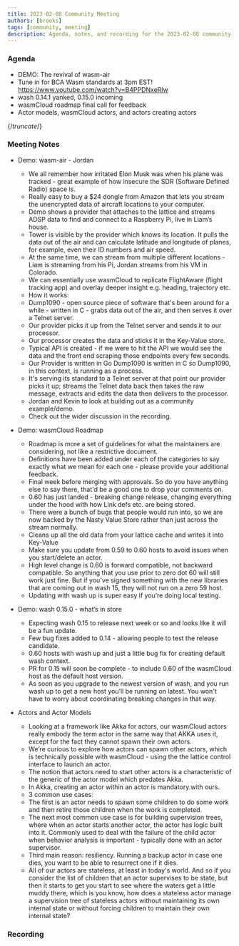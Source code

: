 ```yaml
---
title: 2023-02-08 Community Meeting
authors: [brooks]
tags: [community, meeting]
description: Agenda, notes, and recording for the 2023-02-08 community meeting
---
```



### Agenda

- DEMO: The revival of wasm-air
- Tune in for BCA Wasm standards at 3pm EST! <https://www.youtube.com/watch?v=B4PPDNxeRlw>
- wash 0.14.1 yanked, 0.15.0 incoming
- wasmCloud roadmap final call for feedback
- Actor models, wasmCloud actors, and actors creating actors

{/*truncate*/}

### Meeting Notes

- Demo: wasm-air - Jordan
  - We all remember how irritated Elon Musk was when his plane was tracked - great example of how insecure the SDR (Software Defined Radio) space is.
  - Really easy to buy a $24 dongle from Amazon that lets you stream the unencrypted data of aircraft locations to your computer.
  - Demo shows a provider that attaches to the lattice and streams ADSP data to find and connect to a Raspberry Pi, live in Liam’s house.
  - Tower is visible by the provider which knows its location. It pulls the data out of the air and can calculate latitude and longitude of planes, for example, even their ID numbers and air speed.
  - At the same time, we can stream from multiple different locations - Liam is streaming from his Pi, Jordan streams from his VM in Colorado.
  - We can essentially use wasmCloud to replicate FlightAware (flight tracking app) and overlay deeper insight e.g. heading, trajectory etc.
  - How it works:
  - Dump1090 - open source piece of software that's been around for a while - written in C - grabs data out of the air, and then serves it over a Telnet server.
  - Our provider picks it up from the Telnet server and sends it to our processor.
  - Our processor creates the data and sticks it in the Key-Value store.
  - Typical API is created - if we were to hit the API we would see the data and the front end scraping those endpoints every few seconds.
  - Our Provider is written in Go Dump1090 is written in C so Dump1090, in this context, is running as a process.
  - It's serving its standard to a Telnet server at that point our provider picks it up; streams the Telnet data back then takes the raw message, extracts and edits the data then delivers to the processor.
  - Jordan and Kevin to look at building out as a community example/demo.
  - Check out the wider discussion in the recording.

- Demo: wasmCloud Roadmap
  - Roadmap is more a set of guidelines for what the maintainers are considering, not like a restrictive document.
  - Definitions have been added under each of the categories to say exactly what we mean for each one - please provide your additional feedback.
  - Final week before merging with approvals. So do you have anything else to say there, that'd be a good one to drop your comments on.
  - 0.60 has just landed - breaking change release, changing everything under the hood with how Link defs etc. are being stored.
  - There were a bunch of bugs that people would run into, so we are now backed by the Nasty Value Store rather than just across the stream normally.
  - Cleans up all the old data from your lattice cache and writes it into Key-Value
  - Make sure you update from 0.59 to 0.60 hosts to avoid issues when you start/delete an actor.
  - High level change is 0.60 is forward compatible, not backward compatible. So anything that you use prior to zero dot 60 will still work just fine. But if you've signed something with the new libraries that are coming out in wash 15, they will not run on a zero 59 host.
  - Updating with wash up is super easy if you’re doing local testing.

- Demo: wash 0.15.0 - what’s in store
  - Expecting wash 0.15 to release next week or so and looks like it will be a fun update.
  - Few bug fixes added to 0.14 - allowing people to test the release candidate.
  - 0.60 hosts with wash up and just a little bug fix for creating default wash context.
  - PR for 0.15 will soon be complete - to include 0.60 of the wasmCloud host as the default host version.
  - As soon as you upgrade to the newest version of wash, and you run wash up to get a new host you’ll be running on latest. You won't have to worry about coordinating breaking changes in that way.

- Actors and Actor Models
  - Looking at a framework like Akka for actors, our wasmCloud actors really embody the term actor in the same way that AKKA uses it, except for the fact they cannot spawn their own actors.
  - We’re curious to explore how actors can spawn other actors, which is technically possible with wasmCloud - using the the lattice control interface to launch an actor.
  - The notion that actors need to start other actors is a characteristic of the generic of the actor model which predates Akka.
  - In Akka, creating an actor within an actor is mandatory.with ours.
  - 3 common use cases:
  - The first is an actor needs to spawn some children to do some work and then retire those children when the work is completed.
  - The next most common use case is for building supervision trees, where when an actor starts another actor, the actor has logic built into it. Commonly used to deal with the failure of the child actor when behavior analysis is important - typically done with an actor supervisor.
  - Third main reason: resiliency. Running a backup actor in case one dies, you want to be able to resurrect one if it dies.
  - All of our actors are stateless, at least in today's world. And so if you consider the list of children that an actor supervises to be state, but then it starts to get you start to see where the waters get a little muddy there, which is you know, how does a stateless actor manage a supervision tree of stateless actors without maintaining its own internal state or without forcing children to maintain their own internal state?

### Recording

<ReactPlayer url='https://youtu.be/eMmZr0JNwNA' controls />
